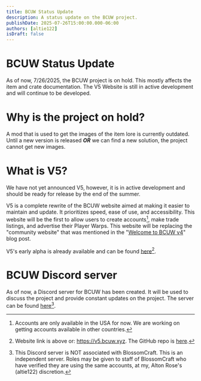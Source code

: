 ```yaml
---
title: BCUW Status Update
description: A status update on the BCUW project.
publishDate: 2025-07-26T15:00:00.000-06:00
authors: [altie122]
isDraft: false
---
```


# BCUW Status Update

As of now, 7/26/2025, the BCUW project is on hold. This mostly affects the item and crate documentation. The V5 Website is still in active development and will continue to be developed.

# Why is the project on hold?

A mod that is used to get the images of the item lore is currently outdated. Until a new version is released ***OR*** we can find a new solution, the project cannot get new images.

# What is V5?

We have not yet announced V5, however, it is in active development and should be ready for release by the end of the summer.

V5 is a complete rewrite of the BCUW website aimed at making it easier to maintain and update. It prioritizes speed, ease of use, and accessibility. This website will be the first to allow users to create accounts[^1], make trade listings, and advertise their Player Warps. This website will be replacing the "community website" that was mentioned in the "[Welcome to BCUW v4](https://bcuw.xyz/blog/welcome-to-v4)" blog post.

[^1]: Accounts are only available in the USA for now. We are working on getting accounts available in other countries.

V5's early alpha is already available and can be found [here](https://v5.bcuw.xyz)[^2].

[^2]: Website link is above or: https://v5.bcuw.xyz. The GitHub repo is [here](https://github.com/Unofficial-BlossomCraft-Wikis/BCUW-V5).

# BCUW Discord server

As of now, a Discord server for BCUW has been created. It will be used to discuss the project and provide constant updates on the project. The server can be found [here](https://discord.gg/bcuw)[^3].

[^3]: This Discord server is NOT associated with BlossomCraft. This is an independent server. Roles may be given to staff of BlossomCraft who have verified they are using the same accounts, at my, Alton Rose's (altie122) discretion.